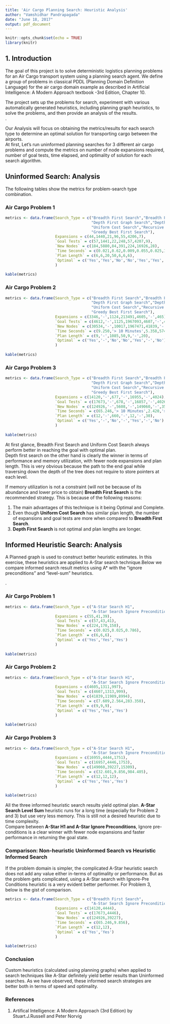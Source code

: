 ---
title: 'Air Cargo Planning Search: Heuristic Analysis'
author: "Vamshidhar Pandrapagada"
date: "June 18, 2017"
output: pdf_document
---

```{r setup, include=FALSE}
knitr::opts_chunk$set(echo = TRUE)
library(knitr)
```

## 1. Introduction
The goal of this project is to solve deterministic logistics planning problems for an Air Cargo transport system using a planning search agent. We define a group of problems in classical PDDL (Planning Domain Definition Language) for the air cargo domain example as described in Artificial Intelligence: A Modern Approach textbook -3rd Edition, Chapter 10.  
  


The project sets up the problems for search, experiment with various automatically generated heuristics, including planning graph heuristics, to solve the problems, and then provide an analysis of the results.    
.  


Our Analysis will focus on obtaining the metrics/results for each search type to determine an optimal solution for transporting cargo between the airports.   
At first, Let's run uninformed planning searches for 3 different air cargo problems and compute the metrics on number of node expansions required, number of goal tests, time elapsed, and optimality of solution for each search algorithm.    

## Uninformed Search: Analysis

The following tables show the metrics for problem-search type combination.

### Air Cargo Problem 1

```{r echo= FALSE}
metrics <- data.frame(Search_Type = c("Breadth First Search","Breadth First Tree Search",
                                      "Depth First Graph Search","Depth Limited Search",
                                      "Uniform Cost Search","Recursive Best First Search",
                                      "Greedy Best First Search"),
                      Expansions = c(44,1440,21,96,55,4206,7),
                      `Goal Tests` = c(57,1441,22,248,57,4207,9),
                      `New Nodes` = c(184,5880,84,391,224,16926,28),
                      `Time Seconds` = c(0.021,0.62,0.009,0.055,0.025,1.825,0.003),
                      `Plan Length` = c(6,6,20,50,6,6,6),
                      `Optimal` = c('Yes','Yes','No','No','Yes','Yes','Yes')
                      )
  
kable(metrics)
```

### Air Cargo Problem 2

```{r echo= FALSE}
metrics <- data.frame(Search_Type = c("Breadth First Search","Breadth First Tree Search",
                                      "Depth First Graph Search","Depth Limited Search",
                                      "Uniform Cost Search","Recursive Best First Search",
                                      "Greedy Best First Search"),
                      Expansions = c(3346,'-',1124,213491,4605,'-',465),
                      `Goal Tests` = c(4612,'-',1125,1967093,4607,'-',467),
                      `New Nodes` = c(30534,'-',10017,1967471,41839,'-',4185),
                      `Time Seconds` = c(9.250,'> 10 Minutes',5.358,574.151,7.603,'> 10 Minutes',0.767),
                      `Plan Length` = c(9,'-',1085,50,9,'-',20),
                      `Optimal` = c('Yes','-','No','No','Yes','-','No')
                      )
  
kable(metrics)
```
  
  
### Air Cargo Problem 3

```{r echo= FALSE}
metrics <- data.frame(Search_Type = c("Breadth First Search","Breadth First Tree Search",
                                      "Depth First Graph Search","Depth Limited Search",
                                      "Uniform Cost Search","Recursive Best First Search",
                                      "Greedy Best First Search"),
                      Expansions = c(14120,'-',677,'-',16955,'-',4024),
                      `Goal Tests` = c(17673,'-',678,'-',16857,'-',4026),
                      `New Nodes` = c(124926,'-',5608,'-',149060,'-',35226),
                      `Time Seconds` = c(65.246,'> 10 Minutes',2.420,'> 10 Minutes',33.840,'> 10 Minutes',7.861),
                      `Plan Length` = c(12,'-',660,'-',12,'-',30),
                      `Optimal` = c('Yes','-','No','-','Yes','-','No')
                      )
  
kable(metrics)
```

At first glance, Breadth First Search and Uniform Cost Search always perform better in reaching the goal with optimal plan.   
Depth first search on the other hand is clearly the winner in terms of performance and memory utilization, with fewer node expansions and plan length. This is very obvious because the path to the end goal while traversing down the depth of the tree does not require to store pointers at each level.

If memory utilization is not a constraint (will not be because of its abundance and lower price to obtain) **Breadth First Search** is the recommended strategy. This is because of the following reasons:  

1. The main advantages of this technique is it being Optimal and Complete. 
2. Even though **Uniform Cost Search** has similar plan length,   the number of expansions and goal tests are more when compared to **Breadth First Search**.
3. **Depth First Search** is not optimal and plan lengths are longer.

## Informed Heuristic Search: Analysis
A Planned graph is used to construct better heuristic estimates. In this exercise, these heuristics are applied to A-Star search technique.Below we compare informed search result metrics using A* with the "ignore preconditions" and "level-sum" heuristics.

.  

### Air Cargo Problem 1

```{r echo= FALSE}
metrics <- data.frame(Search_Type = c("A-Star Search H1",
                                      "A-Star Search Ignore Preconditions","A-Star Search Level Sum"),
                      Expansions = c(55,41,39),
                      `Goal Tests` = c(57,43,41),
                      `New Nodes` = c(224,170,158),
                      `Time Seconds` = c(0.025,0.025,0.786),
                      `Plan Length` = c(6,6,6),
                      `Optimal` = c('Yes','Yes','Yes')
                      )
  
kable(metrics)
```

### Air Cargo Problem 2

```{r echo= FALSE}
metrics <- data.frame(Search_Type = c("A-Star Search H1",
                                      "A-Star Search Ignore Preconditions","A-Star Search Level Sum"),
                      Expansions = c(4605,1311,997),
                      `Goal Tests` = c(4607,1313,999),
                      `New Nodes` = c(41839,11989,8994),
                      `Time Seconds` = c(7.609,2.564,283.350),
                      `Plan Length` = c(9,9,9),
                      `Optimal` = c('Yes','Yes','Yes')
                      )
  
kable(metrics)
```

### Air Cargo Problem 3 

```{r echo= FALSE}
metrics <- data.frame(Search_Type = c("A-Star Search H1",
                                      "A-Star Search Ignore Preconditions","A-Star Search Level Sum"),
                      Expansions = c(16955,4444,1751),
                      `Goal Tests` = c(16957,4446,1753),
                      `New Nodes` = c(149060,39227,15309),
                      `Time Seconds` = c(32.601,9.856,984.405),
                      `Plan Length` = c(12,12,12),
                      `Optimal` = c('Yes','Yes','Yes')
                      )
  
kable(metrics)
```

All the three informed heuristic search results yield optimal plan. **A-Star Search Level Sum** heuristic runs for a long time (especially for Problem 2 and 3) but use very less memory. This is still not a desired heuristic due to time complexity.  
Compare between **A-Star H1 and A-Star Ignore Preconditions**, Ignore pre-conditions is a clear winner with fewer node expansions and faster performance in returning the goal state.

### Comparison: Non-heuristic Uninformed Search vs Heuristic Informed Search

If the problem domain is simpler, the complicated A-Star heuristic search does not add any value either in-terms of optimality or performance. But as the problem gets complicated, using a A-Star search with Ignore-Pre Conditions heuristic is a very evident better performer.
For Problem 3, below is the gist of comparison.

```{r echo= FALSE}
metrics <- data.frame(Search_Type = c("Breadth First Search",
                                      "A-Star Search Ignore Preconditions"),
                      Expansions = c(14120,4444),
                      `Goal Tests` = c(17673,4446),
                      `New Nodes` = c(124926,39227),
                      `Time Seconds` = c(65.246,9.856),
                      `Plan Length` = c(12,12),
                      `Optimal` = c('Yes','Yes')
                      )
  
kable(metrics)
```

### Conclusion
Custom heuristics (calculated using planning graphs) when applied to search techniques like A-Star definitely yield better results than Uninformed searches. As we have observed, these informed search strategies are better both in terms of speed and optimality.

### References  
  
1. Artifical Intelligence: A Modern Approach (3rd Edition) by Stuart.J.Russell and Peter Norvig